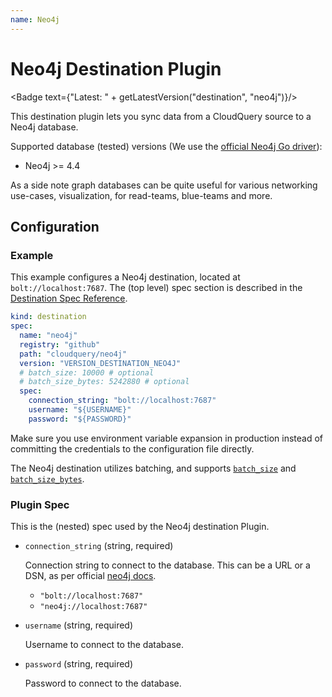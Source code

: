 ```yaml
---
name: Neo4j
---
```

# Neo4j Destination Plugin


<Badge text={"Latest: " + getLatestVersion("destination", "neo4j")}/>

This destination plugin lets you sync data from a CloudQuery source to a Neo4j database.

Supported database (tested) versions (We use the [official Neo4j Go driver](https://github.com/neo4j/neo4j-go-driver#neo4j-and-bolt-protocol-versions)):

- Neo4j >= 4.4

As a side note graph databases can be quite useful for various networking use-cases, visualization, for read-teams, blue-teams and more.

## Configuration

### Example

This example configures a Neo4j destination, located at `bolt://localhost:7687`. The (top level) spec section is described in the [Destination Spec Reference](/docs/reference/destination-spec).

```yaml
kind: destination
spec:
  name: "neo4j"
  registry: "github"
  path: "cloudquery/neo4j"
  version: "VERSION_DESTINATION_NEO4J"
  # batch_size: 10000 # optional
  # batch_size_bytes: 5242880 # optional
  spec:
    connection_string: "bolt://localhost:7687"
    username: "${USERNAME}"
    password: "${PASSWORD}"
```

<Callout type="info">
Make sure you use environment variable expansion in production instead of committing the credentials to the configuration file directly.
</Callout>

The Neo4j destination utilizes batching, and supports [`batch_size`](/docs/reference/destination-spec#batch_size) and [`batch_size_bytes`](/docs/reference/destination-spec#batch_size_bytes). 

### Plugin Spec

This is the (nested) spec used by the Neo4j destination Plugin.

- `connection_string` (string, required)

  Connection string to connect to the database. This can be a URL or a DSN, as per official [neo4j docs](https://neo4j.com/docs/browser-manual/current/operations/dbms-connection/#uri-scheme).

  - `"bolt://localhost:7687"`
  - `"neo4j://localhost:7687"`

- `username` (string, required)

  Username to connect to the database.

- `password` (string, required)

  Password to connect to the database.